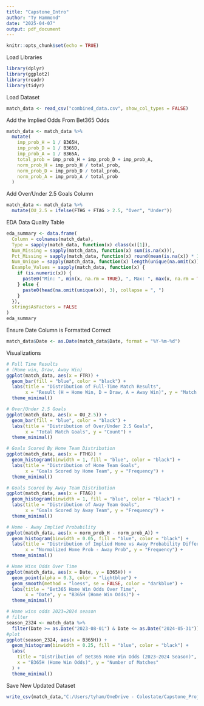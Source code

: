 ---
title: "Capstone_Intro"
author: "Ty Hammond"
date: "2025-04-07"
output: pdf_document
---

```{r setup, include=FALSE}
knitr::opts_chunk$set(echo = TRUE)
```

Load Libraries

```{r}
library(dplyr)
library(ggplot2)
library(readr)
library(tidyr)
```

Load Dataset

```{r}
match_data <- read_csv("combined_data.csv", show_col_types = FALSE)
```


Add the Implied Odds From Bet365 Odds

```{r}
match_data <- match_data %>%
  mutate(
    imp_prob_H = 1 / B365H,
    imp_prob_D = 1 / B365D,
    imp_prob_A = 1 / B365A,
    total_prob = imp_prob_H + imp_prob_D + imp_prob_A,
    norm_prob_H = imp_prob_H / total_prob,
    norm_prob_D = imp_prob_D / total_prob,
    norm_prob_A = imp_prob_A / total_prob
  )
```

Add Over/Under 2.5 Goals Column

```{r}
match_data <- match_data %>%
  mutate(OU_2.5 = ifelse(FTHG + FTAG > 2.5, "Over", "Under"))
```

EDA Data Quality Table

```{r}
eda_summary <- data.frame(
  Column = colnames(match_data),
  Type = sapply(match_data, function(x) class(x)[1]),
  Num_Missing = sapply(match_data, function(x) sum(is.na(x))),
  Pct_Missing = sapply(match_data, function(x) round(mean(is.na(x)) * 100, 2)),
  Num_Unique = sapply(match_data, function(x) length(unique(na.omit(x)))),
  Example_Values = sapply(match_data, function(x) {
    if (is.numeric(x)) {
      paste0("Min: ", min(x, na.rm = TRUE), ", Max: ", max(x, na.rm = TRUE))
    } else {
      paste0(head(na.omit(unique(x)), 3), collapse = ", ")
    }
  }),
  stringsAsFactors = FALSE
)
eda_summary
```

Ensure Date Column is Formatted Correct

```{r}
match_data$Date <- as.Date(match_data$Date, format = "%Y-%m-%d")
```

Visualizations

```{r}
# Full Time Results
# (Home win, Draw, Away Win)
ggplot(match_data, aes(x = FTR)) +
  geom_bar(fill = "blue", color = "black") +
  labs(title = "Distribution of Full-Time Match Results",
       x = "Result (H = Home Win, D = Draw, A = Away Win)", y = "Match Count") +
  theme_minimal()

# Over/Under 2.5 Goals
ggplot(match_data, aes(x = OU_2.5)) +
  geom_bar(fill = "blue", color = "black") +
  labs(title = "Distribution of Over/Under 2.5 Goals",
       x = "Total Match Goals", y = "Count") +
  theme_minimal()

# Goals Scored By Home Team Distribution
ggplot(match_data, aes(x = FTHG)) +
  geom_histogram(binwidth = 1, fill = "blue", color = "black") +
  labs(title = "Distribution of Home Team Goals",
       x = "Goals Scored by Home Team", y = "Frequency") +
  theme_minimal()

# Goals Scored by Away Team Distribution
ggplot(match_data, aes(x = FTAG)) +
  geom_histogram(binwidth = 1, fill = "blue", color = "black") +
  labs(title = "Distribution of Away Team Goals",
       x = "Goals Scored by Away Team", y = "Frequency") +
  theme_minimal()

# Home - Away Implied Probability
ggplot(match_data, aes(x = norm_prob_H - norm_prob_A)) +
  geom_histogram(binwidth = 0.05, fill = "blue", color = "black") +
  labs(title = "Distribution of Implied Home vs Away Probability Differences",
       x = "Normalized Home Prob - Away Prob", y = "Frequency") +
  theme_minimal()

# Home Wins Odds Over Time
ggplot(match_data, aes(x = Date, y = B365H)) +
  geom_point(alpha = 0.3, color = "lightblue") +
  geom_smooth(method = "loess", se = FALSE, color = "darkblue") +
  labs(title = "Bet365 Home Win Odds Over Time",
       x = "Date", y = "B365H (Home Win Odds)") +
  theme_minimal()

# Home wins odds 2023=2024 season
# filter
season_2324 <- match_data %>%
  filter(Date >= as.Date("2023-08-01") & Date <= as.Date("2024-05-31"))
#plot
ggplot(season_2324, aes(x = B365H)) +
  geom_histogram(binwidth = 0.25, fill = "blue", color = "black") +
  labs(
    title = "Distribution of Bet365 Home Win Odds (2023–2024 Season)",
    x = "B365H (Home Win Odds)", y = "Number of Matches"
  ) +
  theme_minimal()
```

Save New Updated Dataset

```{r}
write_csv(match_data,"C:/Users/tyham/OneDrive - Colostate/Capstone_Project/match_data_eda.csv")
```
